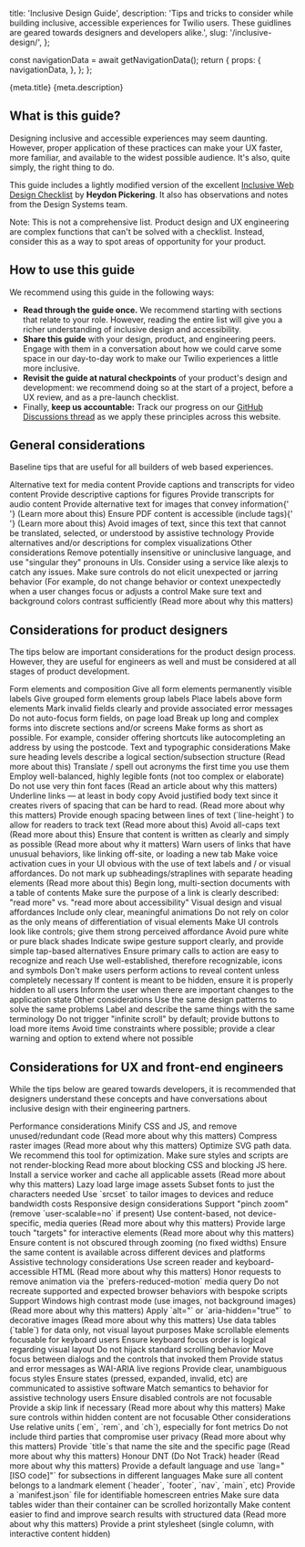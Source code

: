   title: 'Inclusive Design Guide',
  description:
    'Tips and tricks to consider while building inclusive, accessible experiences for Twilio users. These guidlines are geared towards designers and developers alike.',
  slug: '/inclusive-design/',
};



  const navigationData = await getNavigationData();
  return {
    props: {
      navigationData,
    },
  };
};

<content>
  <PageHeader>
    <PageHeaderDetails>
      <PageHeaderHeading>{meta.title}</PageHeaderHeading>
      <PageHeaderParagraph>{meta.description}</PageHeaderParagraph>
    </PageHeaderDetails>
  </PageHeader>
</content>

<contentwrapper>

<PageAside data={mdxHeadings} />

<content>

## What is this guide?

Designing inclusive and accessible experiences may seem daunting. However, proper application of these practices can make your UX faster, more familiar, and available to the widest possible audience. It's also, quite simply, the right thing to do.

This guide includes a lightly modified version of the excellent [Inclusive Web Design Checklist](https://github.com/Heydon/inclusive-design-checklist) by **Heydon Pickering**. It also has observations and notes from the Design Systems team.

Note: This is not a comprehensive list. Product design and UX engineering are complex functions that can't be solved with a checklist. Instead, consider this as a way to spot areas of opportunity for your product.

## How to use this guide

We recommend using this guide in the following ways:

- **Read through the guide once.** We recommend starting with sections that relate to your role. However, reading the entire list will give you a richer understanding of inclusive design and accessibility.
- **Share this guide** with your design, product, and engineering peers. Engage with them in a conversation about how we could carve some space in our day-to-day work to make our Twilio experiences a little more inclusive.
- **Revisit the guide at natural checkpoints** of your product's design and development: we recommend doing so at the start of a project, before a UX review, and as a pre-launch checklist.
- Finally, **keep us accountable:** Track our progress on our [GitHub Discussions thread](https://github.com/twilio-labs/paste/discussions/561) as we apply these principles across this website.

## General considerations

Baseline tips that are useful for all builders of web based experiences.

<Stack orientation="vertical" spacing="space30">
  <Disclosure>
    <DisclosureHeading as="h3" variant="heading30">
      Alternative text for media content
    </DisclosureHeading>
    <DisclosureContent>
      <UnorderedList>
        <ListItem>Provide captions and transcripts for video content</ListItem>
        <ListItem>Provide descriptive captions for figures</ListItem>
        <ListItem>Provide transcripts for audio content</ListItem>
        <ListItem>
          Provide alternative text for images that convey information{' '}
          <Anchor showExternal href="https://www.w3.org/WAI/tutorials/images/decision-tree/">
            (Learn more about this)
          </Anchor>
        </ListItem>
        <ListItem>
          Ensure PDF content is accessible (include tags){' '}
          <Anchor showExternal href="https://webaim.org/techniques/acrobat/">
            (Learn more about this)
          </Anchor>
        </ListItem>
        <ListItem>
          Avoid images of text, since this text that cannot be translated, selected, or understood by assistive
          technology
        </ListItem>
        <ListItem>Provide alternatives and/or descriptions for complex visualizations</ListItem>
      </UnorderedList>
    </DisclosureContent>
  </Disclosure>
  <Disclosure>
    <DisclosureHeading as="h3" variant="heading30">
      Other considerations
    </DisclosureHeading>
    <DisclosureContent>
      <UnorderedList>
        <ListItem>
          Remove potentially insensitive or uninclusive language, and use "singular they" pronouns in UIs. Consider
          using a service like <Anchor showExternal href="http://alexjs.com/">alexjs</Anchor> to catch any issues.
        </ListItem>
        <ListItem>
          Make sure controls do not elicit unexpected or jarring behavior (For example, do not change behavior or
          context unexpectedly when a user <Anchor showExternal href="https://www.w3.org/TR/UNDERSTANDING-WCAG20/consistent-behavior-receive-focus.html">changes focus</Anchor>
          or <Anchor showExternal href="https://www.w3.org/TR/UNDERSTANDING-WCAG20/consistent-behavior-unpredictable-change.html">adjusts a control</Anchor>
        </ListItem>
        <ListItem>
          Make sure text and background colors contrast sufficiently <Anchor showExternal href="https://accessibility.blog.gov.uk/2016/06/17/colour-contrast-why-does-it-matter/">(Read more about why this matters)</Anchor>
        </ListItem>
      </UnorderedList>
    </DisclosureContent>
  </Disclosure>
</Stack>

## Considerations for product designers

The tips below are important considerations for the product design process. However, they are useful for engineers as well and must be considered at all stages of product development.

<Stack orientation="vertical" spacing="space30">
  <Disclosure>
    <DisclosureHeading as="h3" variant="heading30">
      Form elements and composition
    </DisclosureHeading>
    <DisclosureContent>
      <UnorderedList>
        <ListItem>Give all form elements permanently visible labels</ListItem>
        <ListItem>Give grouped form elements group labels</ListItem>
        <ListItem>Place labels above form elements</ListItem>
        <ListItem>Mark invalid fields clearly and provide associated error messages</ListItem>
        <ListItem>Do not auto-focus form fields, on page load</ListItem>
        <ListItem>Break up long and complex forms into discrete sections and/or screens</ListItem>
        <ListItem>
          Make forms as short as possible. For example, consider offering shortcuts like autocompleting an address by
          using the postcode.
        </ListItem>
      </UnorderedList>
    </DisclosureContent>
  </Disclosure>
  <Disclosure>
    <DisclosureHeading as="h3" variant="heading30">
      Text and typographic considerations
    </DisclosureHeading>
    <DisclosureContent>
      <UnorderedList>
        <ListItem>
          Make sure heading levels describe a logical section/subsection structure <Anchor showExternal href="https://webaim.org/techniques/semanticstructure/">(Read more about this)</Anchor>
        </ListItem>
        <ListItem>Translate / spell out acronyms the first time you use them</ListItem>
        <ListItem>Employ well-balanced, highly legible fonts (not too complex or elaborate)</ListItem>
        <ListItem>
          Do not use very thin font faces <Anchor showExternal href="http://www.telegraph.co.uk/science/2016/10/23/internet-is-becoming-unreadable-because-of-a-trend-towards-light/">(Read an article about why this matters)</Anchor>
        </ListItem>
        <ListItem>Underline links — at least in body copy</ListItem>
        <ListItem>
          Avoid justified body text since it creates rivers of spacing that can be hard to read. <Anchor showExternal href="https://www.w3.org/TR/WCAG20-TECHS/F88.html">(Read more about why this matters)</Anchor>
        </ListItem>
        <ListItem>
          Provide enough spacing between lines of text (`line-height`) to allow for readers to track text <Anchor showExternal href="https://www.w3.org/TR/WCAG20-TECHS/C21.html">(Read more about this)</Anchor>
        </ListItem>
        <ListItem>
          Avoid all-caps text <Anchor showExternal href="https://github.com/humanmade/hm-pattern-library/issues/75">(Read more about this)</Anchor>
        </ListItem>
        <ListItem>
          Ensure that content is written as clearly and simply as possible <Anchor showExternal href="https://www.w3.org/TR/UNDERSTANDING-WCAG20/meaning-supplements.html">(Read more about why it matters)</Anchor>
        </ListItem>
        <ListItem>
          Warn users of links that have unusual behaviors, like linking off-site, or loading a new tab
        </ListItem>
        <ListItem>
          Make voice activation cues in your UI obvious with the use of text labels and / or visual affordances.
        </ListItem>
        <ListItem>
          Do not mark up subheadings/straplines with separate heading elements <Anchor showExternal href="https://css-tricks.com/html-for-subheadings-and-headings/">(Read more about this)</Anchor>
        </ListItem>
        <ListItem>Begin long, multi-section documents with a table of contents</ListItem>
        <ListItem>
          Make sure the purpose of a link is clearly described: "read more" vs. "read more about accessibility"
        </ListItem>
      </UnorderedList>
    </DisclosureContent>
  </Disclosure>
  <Disclosure>
    <DisclosureHeading as="h3" variant="heading30">
      Visual design and visual affordances
    </DisclosureHeading>
    <DisclosureContent>
      <UnorderedList>
        <ListItem>Include only clear, meaningful animations</ListItem>
        <ListItem>Do not rely on color as the only means of differentiation of visual elements</ListItem>
        <ListItem>Make UI controls look like controls; give them strong perceived affordance</ListItem>
        <ListItem>Avoid pure white or pure black shades</ListItem>
        <ListItem>Indicate swipe gesture support clearly, and provide simple tap-based alternatives</ListItem>
        <ListItem>Ensure primary calls to action are easy to recognize and reach</ListItem>
        <ListItem>Use well-established, therefore recognizable, icons and symbols</ListItem>
        <ListItem>Don't make users perform actions to reveal content unless completely necessary</ListItem>
        <ListItem>If content is meant to be hidden, ensure it is properly hidden to all users</ListItem>
        <ListItem>Inform the user when there are important changes to the application state</ListItem>
      </UnorderedList>
    </DisclosureContent>
  </Disclosure>
  <Disclosure>
    <DisclosureHeading as="h3" variant="heading30">
      Other considerations
    </DisclosureHeading>
    <DisclosureContent>
      <UnorderedList>
        <ListItem>Use the same design patterns to solve the same problems</ListItem>
        <ListItem>Label and describe the same things with the same terminology</ListItem>
        <ListItem>Do not trigger "infinite scroll" by default; provide buttons to load more items</ListItem>
        <ListItem>
          Avoid time constraints where possible; provide a clear warning and option to extend where not possible
        </ListItem>
      </UnorderedList>
    </DisclosureContent>
  </Disclosure>
</Stack>

## Considerations for UX and front-end engineers

While the tips below are geared towards developers, it is recommended that designers understand these concepts and have conversations about inclusive design with their engineering partners.

<Stack orientation="vertical" spacing="space30">
  <Disclosure>
    <DisclosureHeading as="h3" variant="heading30">
      Performance considerations
    </DisclosureHeading>
    <DisclosureContent>
      <UnorderedList>
        <ListItem>
          Minify CSS and JS, and remove unused/redundant code <Anchor showExternal href="https://developers.google.com/speed/docs/insights/MinifyResources">(Read more about why this matters)</Anchor>
        </ListItem>
        <ListItem>
          Compress raster images <Anchor showExternal href="https://www.html5rocks.com/en/tutorials/speed/img-compression/">(Read more about why this matters)</Anchor>
        </ListItem>
        <ListItem>
          Optimize SVG path data. <Anchor showExternal href="https://jakearchibald.github.io/svgomg/">We recommend this tool for optimization.</Anchor>
        </ListItem>
        <ListItem>
          Make sure styles and scripts are not render-blocking Read more about <Anchor showExternal href="https://developers.google.com/web/fundamentals/performance/critical-rendering-path/render-blocking-css">blocking CSS</Anchor> and <Anchor showExternal href="https://developers.google.com/speed/docs/insights/BlockingJS">blocking JS</Anchor> here.
        </ListItem>
        <ListItem>
          Install a service worker and cache all applicable assets <Anchor showExternal href="https://css-tricks.com/serviceworker-for-offline/">(Read more about why this matters)</Anchor>
        </ListItem>
        <ListItem>Lazy load large image assets</ListItem>
        <ListItem>Subset fonts to just the characters needed</ListItem>
        <ListItem>Use `srcset` to tailor images to devices and reduce bandwidth costs</ListItem>
      </UnorderedList>
    </DisclosureContent>
  </Disclosure>

<Disclosure>
  <DisclosureHeading as="h3" variant="heading30">
    Responsive design considerations
  </DisclosureHeading>
  <DisclosureContent>
    <UnorderedList>
      <ListItem>Support "pinch zoom" (remove `user-scalable=no` if present)</ListItem>
      <ListItem>
        Use content-based, not device-specific, media queries <Anchor showExternal href="http://bradfrost.com/blog/post/7-habits-of-highly-effective-media-queries/#content">(Read more about why this matters)</Anchor>
      </ListItem>
      <ListItem>
        Provide large touch "targets" for interactive elements <Anchor showExternal href="http://www.bbc.co.uk/guidelines/futuremedia/accessibility/mobile/design/touch-target-size">(Read more about why this matters)</Anchor>
      </ListItem>
      <ListItem>Ensure content is not obscured through zooming (no fixed widths)</ListItem>
      <ListItem>Ensure the same content is available across different devices and platforms</ListItem>
    </UnorderedList>
  </DisclosureContent>
</Disclosure>

  <Disclosure>
    <DisclosureHeading as="h3" variant="heading30">
      Assistive technology considerations
    </DisclosureHeading>
    <DisclosureContent>
      <UnorderedList>
        <ListItem>
          Use screen reader and keyboard-accessible HTML <Anchor showExternal href="https://developer.mozilla.org/en-US/docs/Learn/Accessibility/HTML">(Read more about why this matters)</Anchor>
        </ListItem>
        <ListItem>Honor requests to remove animation via the `prefers-reduced-motion` media query</ListItem>
        <ListItem>Do not recreate supported and expected browser behaviors with bespoke scripts</ListItem>
        <ListItem>
          Support Windows high contrast mode (use images, not background images) <Anchor showExternal href="http://adrianroselli.com/2012/08/css-background-images-high-contrast-mode.html">(Read more about why this matters)</Anchor>
        </ListItem>
        <ListItem>
          Apply `alt="` or `aria-hidden="true"` to decorative images <Anchor showExternal href="https://www.w3.org/WAI/tutorials/images/decorative/">(Read more about why this matters)</Anchor>
        </ListItem>
        <ListItem>Use data tables (`table`) for data only, not visual layout purposes</ListItem>
        <ListItem>Make scrollable elements focusable for keyboard users</ListItem>
        <ListItem>Ensure keyboard focus order is logical regarding visual layout</ListItem>
        <ListItem>Do not hijack standard scrolling behavior</ListItem>
        <ListItem>Move focus between dialogs and the controls that invoked them</ListItem>
        <ListItem>Provide status and error messages as WAI-ARIA live regions</ListItem>
        <ListItem>Provide clear, unambiguous focus styles</ListItem>
        <ListItem>Ensure states (pressed, expanded, invalid, etc) are communicated to assistive software</ListItem>
        <ListItem>Match semantics to behavior for assistive technology users</ListItem>
        <ListItem>Ensure disabled controls are not focusable</ListItem>
        <ListItem>
          Provide a skip link if necessary <Anchor showExternal href="https://webaim.org/techniques/skipnav/">(Read more about why this matters)</Anchor>
        </ListItem>
        <ListItem>Make sure controls within hidden content are not focusable</ListItem>
      </UnorderedList>
    </DisclosureContent>
  </Disclosure>
  <Disclosure>
    <DisclosureHeading as="h3" variant="heading30">
      Other considerations
    </DisclosureHeading>
    <DisclosureContent>
      <UnorderedList>
        <ListItem>Use relative units (`em`, `rem`, and `ch`), especially for font metrics</ListItem>
        <ListItem>
          Do not include third parties that compromise user privacy <Anchor showExternal href="https://css-tricks.com/potential-dangers-of-third-party-javascript/">(Read more about why this matters)</Anchor>
        </ListItem>
        <ListItem>
          Provide `title`s that name the site and the specific page <Anchor showExternal href="https://www.w3.org/TR/WCAG20-TECHS/G88.html">(Read more about why this matters)</Anchor>
        </ListItem>
        <ListItem>
          Honour DNT (Do Not Track) header <Anchor showExternal href="https://developer.mozilla.org/en-US/docs/Web/HTTP/Headers/DNT">(Read more about why this matters)</Anchor>
        </ListItem>
        <ListItem>
          Provide a default language and use `lang="[ISO code]"` for subsections in different languages
        </ListItem>
        <ListItem>
          Make sure all content belongs to a landmark element (`header`, `footer`, `nav`, `main`, etc)
        </ListItem>
        <ListItem>Provide a `manifest.json` file for identifiable homescreen entries</ListItem>
        <ListItem>Make sure data tables wider than their container can be scrolled horizontally</ListItem>
        <ListItem>
          Make content easier to find and improve search results with structured data <Anchor showExternal href="https://developers.google.com/search/docs/guides/prototype">(Read more about why this matters)</Anchor>
        </ListItem>
        <ListItem>Provide a print stylesheet (single column, with interactive content hidden)</ListItem>
      </UnorderedList>
    </DisclosureContent>
  </Disclosure>
  </Stack>
</content>
</contentwrapper>
